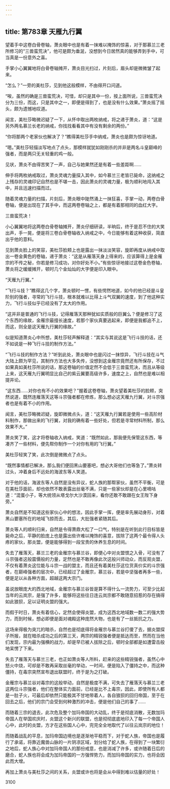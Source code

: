 ```yaml
---
---
---
```

title: 第783章 天雁九行翼
---



望着手中这卷白骨卷轴，萧炎眼中也是有着一抹难以掩饰的惊喜，对于那慕兰三老所修习的“三兽蛮荒决”，他可是颇为垂涎，没想到今日居然真的能够弄到手中，可当真是一份意外之喜。

手掌小心翼翼地将白骨卷轴摊开，萧炎目光扫过，片刻后，眉头却是微微皱了起来。

“怎么？”一旁的美杜莎，见到他这般模样，不由得开口问道。

“唉，虽然的确是三兽蛮荒决，可惜，却只是其中一份，按上面所说，三兽蛮荒决分为三份，而这，只是其中之一，即便是得到了，也是没有什么效果。”萧炎摇了摇头，颇为遗憾地叹道。

闻言，美杜莎略微迟疑了一下，从怀中取出两枚纳戒，将之递于萧炎，道：“这是另外两名慕兰长老的纳戒，你找找看看其中有没有剩余的两份。”

“你将那两个老家伙也解决了？”瞧得美杜莎手中纳戒，萧炎也是颇为惊讶地道。

“嗯。”美杜莎轻描淡写地点了点头，那模样就犹如刚刚杀的并非是两名斗皇巅峰的强者，而是两只无关轻重的鸡一般。

见状，萧炎不由得苦笑了一声，自己与她果然还是有着一些差距啊……

伸手将两枚纳戒取过，萧炎灵魂力量探入其中，如今慕兰三老皆已毙命，这纳戒之上残存的灵魂印记自然也是不堪一击，因此萧炎的灵魂力量，极为顺利地闯入其中，并且迅速扫描而过。

随着灵魂力量的扫描，片刻后，萧炎眼中陡然涌上一抹狂喜，手掌一动，两卷白骨卷轴，便是出现在了其手中，而这两卷卷轴之上，都是有着那相同的血红大字。

三兽蛮荒决！

小心翼翼地将这两卷白骨卷轴摊开，萧炎仔细研读，半晌后，终于是忍不住的大笑出声，手一晃，便是将三卷白骨卷轴收入纳戒之中，今日能够有着这种收获，简直出乎他的意料。

见到萧炎脸上的笑容，美杜莎脸颊上也是露出一抹淡淡笑容，旋即再度从纳戒中取出一卷金黄色的卷轴，递于萧炎：“这是从雁落天身上得来的，应该算得上是金雁宗的不传之秘，你若是修习成功，对你好处不小。”有些惊讶地接过这卷金色卷轴，萧炎将之缓缓摊开，顿时几个金灿灿的大字便是印入眼中。

“天雁九行翼。”

“飞行斗技？”瞧得这几个字，萧炎顿时一愣，有些愕然地道，如今的他已经是斗皇阶别的强者，寻常的飞行斗技，根本就难以比得上斗气双翼的速度，到了他这种实力，飞行斗技似乎已经没有了太大的作用。

“这并非是普通的飞行斗技，记得雁落天那种犹如实质般的巨翼么？便是修习了这个东西的缘故，金雁宗最擅长速度，若那个家伙真要逃起来，即便是我都追不上，而这，则全是这天雁九行翼的缘故。”

似是知道萧炎心中所想，美杜莎轻声解释道：“其实与其说这是飞行斗技的话，还不如说是一种飞行斗技的制作方法。”

“飞行斗技的制作方法？”听到此处，萧炎眼中也是闪过一抹惊异，飞行斗技在斗气大陆上颇为罕见，其制作方法也大多失传，没想到这金雁宗竟然还有所保存，不过如果真如美杜莎所说的话，那这卷轴的价值定然不会低于三兽蛮荒决，而且从等级上来，这天雁九行翼明显比自己的紫云翼要高级许多，速度之上，自然也是难以相提并论。

“这东西……对你也有不小的效果吧？”握着这卷卷轴，萧炎望着美杜莎的脸颊，突然说道，既然连雁落天这等斗宗强者都在修炼，那么想必这天雁九行翼，对斗宗强者也是有着不小的作用。

闻言，美杜莎略微迟疑，旋即微微点头，道：“这天雁九行翼若是使用一些高阶材料制作，那做出来的飞行翼，对我的确有着一些好处，但若是寻常材料所制，那么效果不大。”

萧炎笑了笑，这才将卷轴收入纳戒，笑道：“既然如此，那我便先保管这东西，等凑齐了一些材料，便先帮你制作一个对你有用的飞行翼。”

美杜莎轻笑了笑，此次倒是微微点了点头。

“既然事情都已解决，那么我们便回黑山要塞吧，想必大哥他们也等急了。”萧炎转过头，冲着身后不远处的海波东等人笑道。

对于他的话，海波东等人自然是没有异议，蛇人族的那帮家伙，虽然不平衡，可是在美杜莎面前，却也依然不敢表露出丝毫不满，只是一些家伙却是在心里嘀咕道：“混蛋小子，等大统领从塔戈尔大沙漠回来，看你还敢不敢跟在女王陛下身旁。”

萧炎自然是不知道这些家伙心中的想法，因此手掌一挥，便是率先展动身形，对着黑山要塞所在的地域飞掠而去，其后，大批强者紧随其后。

萧炎等人的顺利归来，自然是令得萧鼎大松了一口气，特别是在听到此行目标皆是毙命之后，平静的脸庞上也是露出些许难以掩饰的喜意，拔除了这两个最令得人头疼的家伙，那炎盟，便是能够得到一段宝贵的休养生息的时间。

失去了雁落天，慕兰三老的金雁宗与慕兰谷，即便心中对炎盟恨之入骨，可没有了斗宗强者这般震慑般的力量，定然也是不敢再像此次这般兴师动众，而反观炎盟，不仅有着萧炎这位能与斗宗一战的盟主，而且还有着美杜莎这位货真价实的斗宗强者，在巅峰强者的层次中，已经超过了金雁宗，慕兰谷，若是中坚强者再多一些，便是足以从各种方面，超越这两大宗门。

虽说放眼庞大的西北地域，金雁宗与慕兰谷皆是算不得什么一流势力，可至少比起当年的云岚宗，是强了许多，能够将这些往日连云岚宗都不敢随意招惹的存在搞得如此狼狈，足以证明炎盟的强大。

而假于时日，萧炎有着信心，定然会使得炎盟，成为这西北地域数一数二的强大势力，而到时候，想必即便是面对魂殿这种庞然大物，也是有了一丝抵抗之力。

这场来得极为突兀的暗杀，自然也是彻底得将金雁宗与慕兰谷打傻了去，据炎盟探子所报，就在暗杀成功之后的第三天，两宗的精锐强者便是抵达而至，然而在当他们发现，宗内最为强横的战力，却是早已被人拔除之后，顿时全部都是如遭雷击般地呆愣了下来。

失去了雁落天与慕兰三老，也正如萧炎等人所料，赶来的这些精锐强者，虽然心中怒火中烧，可却是不敢再采取丝毫的举动，一时间，便是陷入了僵持之中，而这种僵持，在毒宗突然宣布退出联盟时，终于是为之打破。

金雁宗与慕兰谷对毒宗的这般举动，自然是极度不满，可失去了雁落天与慕兰三老这两位斗宗强者，他们在整体实力面前，已经是比不上毒宗，因此，即使所有人都是一肚子火，可最后却依然只能极其不甘地带着人，各自狼狈的回归帝国，至于在回去之后，他们的宗门会受到何种激烈的冲击，便是他们自己的事了……

而随着三宗的退去，此次危及整个加玛帝国的大动乱，终于是彻底消散，无数加玛帝国人在举国欢庆时，炎盟这个新兴的联盟，也是彻彻底底地印入了每一个帝国人心中，此时的炎盟，方才在这些国人心中，完完全全地取代了以往云岚宗的地位！

而随着战乱的平息，加玛帝国边境也是逐渐地平稳而下，对于蛇人族，帝国也是履行了承诺，将靠近魔兽山脉的一片阴凉区域，划分给了蛇人族，在得到了一块繁衍之地后，蛇人族心中对加玛帝国人的那份戒意，也是消减了许多，或许随着日后的磨合，蛇人族也将会成为加玛帝国的一方强悍势力，而加玛帝国的实力，也将会因此而大增。

再加上萧炎与美杜莎之间的关系，炎盟或许也将是会从中得到难以估量的好处！





3100